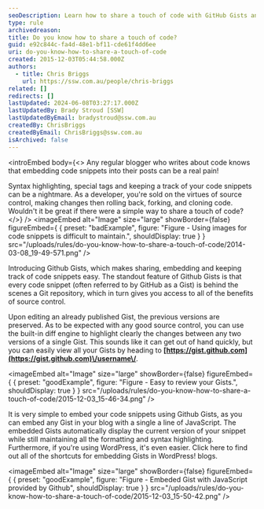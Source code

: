 ```yaml
---
seoDescription: Learn how to share a touch of code with GitHub Gists and simplify your blogging experience.
type: rule
archivedreason:
title: Do you know how to share a touch of code?
guid: e92c844c-fa4d-48e1-bf11-cde61f4dd6ee
uri: do-you-know-how-to-share-a-touch-of-code
created: 2015-12-03T05:44:58.000Z
authors:
  - title: Chris Briggs
    url: https://ssw.com.au/people/chris-briggs
related: []
redirects: []
lastUpdated: 2024-06-08T03:27:17.000Z
lastUpdatedBy: Brady Stroud [SSW]
lastUpdatedByEmail: bradystroud@ssw.com.au
createdBy: ChrisBriggs
createdByEmail: ChrisBriggs@ssw.com.au
isArchived: false
---
```


<introEmbed
  body={<>
Any regular blogger who writes about code knows that embedding code snippets into their posts can be a real pain!

Syntax highlighting, special tags and keeping a track of your code snippets can be a nightmare. As a developer, you're sold on the virtues of source control, making changes then rolling back, forking, and cloning code. Wouldn't it be great if there were a simple way to share a touch of code?
  </>}
/>
<imageEmbed
  alt="Image"
  size="large"
  showBorder={false}
  figureEmbed={ {
    preset: "badExample",
    figure: "Figure - Using images for code snippets is difficult to maintain.",
    shouldDisplay: true
  } }
  src="/uploads/rules/do-you-know-how-to-share-a-touch-of-code/2014-03-08_19-49-571.png"
/>

Introducing Github Gists, which makes sharing, embedding and keeping track of code snippets easy. The standout feature of Github Gists is that every code snippet (often referred to by GitHub as a Gist) is behind the scenes a Git repository, which in turn gives you access to all of the benefits of source control.

Upon editing an already published Gist, the previous versions are preserved. As to be expected with any good source control, you can use the built-in diff engine to highlight clearly the changes between any two versions of a single Gist. This sounds like it can get out of hand quickly, but you can easily view all your Gists by heading to **[https://gist.github.com](https://gist.github.com)\/username\/**.

<imageEmbed
  alt="Image"
  size="large"
  showBorder={false}
  figureEmbed={ {
    preset: "goodExample",
    figure: "Figure - Easy to review your Gists.",
    shouldDisplay: true
  } }
  src="/uploads/rules/do-you-know-how-to-share-a-touch-of-code/2015-12-03_15-46-34.png"
/>

It is very simple to embed your code snippets using Github Gists, as you can embed any Gist in your blog with a single a line of JavaScript. The embedded Gists automatically display the current version of your snippet while still maintaining all the formatting and syntax highlighting. Furthermore, if you're using WordPress, it's even easier. Click here to find out all of the shortcuts for embedding Gists in WordPress! blogs.

<imageEmbed
  alt="Image"
  size="large"
  showBorder={false}
  figureEmbed={ {
    preset: "goodExample",
    figure: "Figure - Embeded Gist with JavaScript provided by Github",
    shouldDisplay: true
  } }
  src="/uploads/rules/do-you-know-how-to-share-a-touch-of-code/2015-12-03_15-50-42.png"
/>
